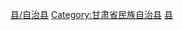 [[Category:张掖区县|县/自治县]]
[[Category:甘肃省民族自治县|Category:甘肃省民族自治县]]
[[Category:中国裕固族自治地方|县]]
{{catmore|肃南裕固族自治县|甘肃省肃南裕固族自治县}}